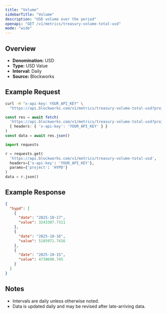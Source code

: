 ```yaml
---
title: "Volume"
sidebarTitle: "Volume"
description: "USD volume over the period"
openapi: "GET /v1/metrics/treasury-volume-total-usd"
mode: "wide"
---
```


## Overview

- **Denomination:** USD
- **Type:** USD Value
- **Interval:** Daily
- **Source:** Blockworks

## Example Request

<CodeGroup>

```bash cURL
curl -H "x-api-key: YOUR_API_KEY" \
  "https://api.blockworks.com/v1/metrics/treasury-volume-total-usd?project=HYPD"
```

```typescript TypeScript
const res = await fetch(
  'https://api.blockworks.com/v1/metrics/treasury-volume-total-usd?project=HYPD',
  { headers: { 'x-api-key': 'YOUR_API_KEY' } }
)
const data = await res.json()
```

```python Python
import requests

r = requests.get(
  'https://api.blockworks.com/v1/metrics/treasury-volume-total-usd',
  headers={'x-api-key': 'YOUR_API_KEY'},
  params={'project': 'HYPD'}
)
data = r.json()
```

</CodeGroup>

## Example Response

```json
{
  "hypd": [
    {
      "date": "2025-10-17",
      "value": 3243387.7311
    },
    {
      "date": "2025-10-16",
      "value": 5185971.7416
    },
    {
      "date": "2025-10-15",
      "value": 4730690.745
    }
  ]
}
```

## Notes
- Intervals are daily unless otherwise noted.
- Data is updated daily and may be revised after late-arriving data.
